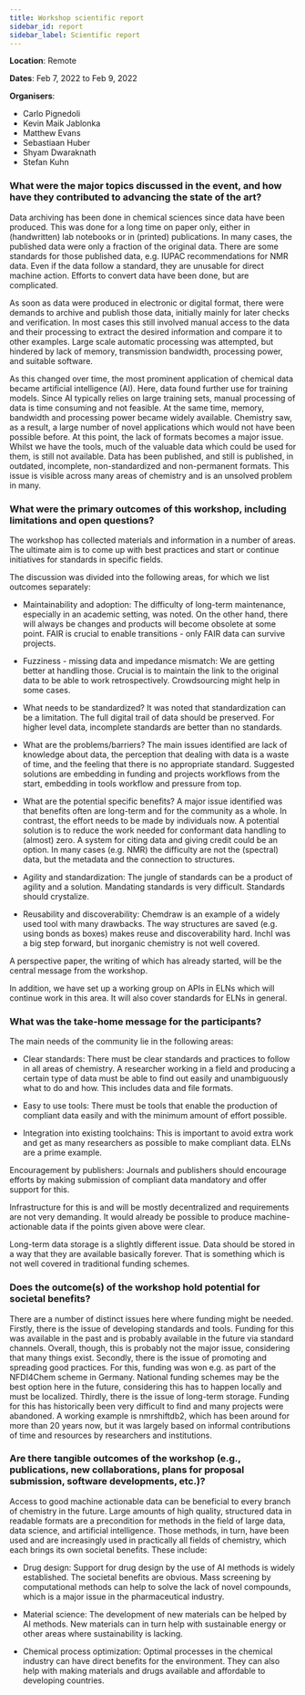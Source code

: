 ```yaml
---
title: Workshop scientific report
sidebar_id: report
sidebar_label: Scientific report
---
```


**Location**: Remote

**Dates**: Feb 7, 2022 to Feb 9, 2022

**Organisers**:

- Carlo Pignedoli
- Kevin Maik Jablonka
- Matthew Evans
- Sebastiaan Huber
- Shyam Dwaraknath
- Stefan Kuhn

### What were the major topics discussed in the event, and how have they contributed to advancing the state of the art?

Data archiving has been done in chemical sciences since data have been produced. This was done for a long time on paper only, either in (handwritten) lab notebooks or in (printed) publications. In many cases, the published data were only a fraction of the original data. There are some standards for those published data, e.g. IUPAC recommendations for NMR data. Even if the data follow a standard, they are unusable for direct machine action. Efforts to convert data have been done, but are complicated.

As soon as data were produced in electronic or digital format, there were demands to archive and publish those data, initially mainly for later checks and verification. In most cases this still involved manual access to the data and their processing to extract the desired information and compare it to other examples. Large scale automatic processing was attempted, but hindered by lack of memory, transmission bandwidth, processing power, and suitable software.

As this changed over time, the most prominent application of chemical data became artificial intelligence (AI). Here, data found further use for training models. Since AI typically relies on large training sets, manual processing of data is time consuming and not feasible. At the same time, memory, bandwidth and processing power became widely available. Chemistry saw, as a result, a large number of novel applications which would not have been possible before. At this point, the lack of formats becomes a major issue. Whilst we have the tools, much of the valuable data which could be used for them, is still not available. Data has been published, and still is published, in outdated, incomplete, non-standardized and non-permanent formats. This issue is visible across many areas of chemistry and is an unsolved problem in many.

### What were the primary outcomes of this workshop, including limitations and open questions?

The workshop has collected materials and information in a number of areas. The ultimate aim is to come up with best practices and start or continue initiatives for standards in specific fields.

The discussion was divided into the following areas, for which we list outcomes separately:

- Maintainability and adoption: The difficulty of long-term maintenance, especially in an academic setting, was noted. On the other hand, there will always be changes and products will become obsolete at some point. FAIR is crucial to enable transitions - only FAIR data can survive projects.

- Fuzziness - missing data and impedance mismatch: We are getting better at handling those. Crucial is to maintain the link to the original data to be able to work retrospectively. Crowdsourcing might help in some cases.

- What needs to be standardized? It was noted that standardization can be a limitation. The full digital trail of data should be preserved. For higher level data, incomplete standards are better than no standards.

- What are the problems/barriers? The main issues identified are lack of knowledge about data, the perception that dealing with data is a waste of time, and the feeling that there is no appropriate standard. Suggested solutions are embedding in funding and projects workflows from the start, embedding in tools workflow and pressure from top.

- What are the potential specific benefits? A major issue identified was that benefits often are long-term and for the community as a whole. In contrast, the effort needs to be made by individuals now. A potential solution is to reduce the work needed for conformant data handling to (almost) zero. A system for citing data and giving credit could be an option. In many cases (e.g. NMR) the difficulty are not the (spectral) data, but the metadata and the connection to structures.

- Agility and standardization: The jungle of standards can be a product of agility and a solution. Mandating standards is very difficult. Standards should crystalize.

- Reusability and discoverability: Chemdraw is an example of a widely used tool with many drawbacks. The way structures are saved (e.g. using bonds as boxes) makes reuse and discoverability hard. InchI was a big step forward, but inorganic chemistry is not well covered.

A perspective paper, the writing of which has already started, will be the central message from the workshop.

In addition, we have set up a working group on APIs in ELNs which will continue work in this area. It will also cover standards for ELNs in general.

### What was the take-home message for the participants?

The main needs of the community lie in the following areas:

- Clear standards: There must be clear standards and practices to follow in all areas of chemistry. A researcher working in a field and producing a certain type of data must be able to find out easily and unambiguously what to do and how. This includes data and file formats.

- Easy to use tools: There must be tools that enable the production of compliant data easily and with the minimum amount of effort possible.

- Integration into existing toolchains: This is important to avoid extra work and get as many researchers as possible to make compliant data. ELNs are a prime example.

Encouragement by publishers: Journals and publishers should encourage efforts by making submission of compliant data mandatory and offer support for this.

Infrastructure for this is and will be mostly decentralized and requirements are not very demanding. It would already be possible to produce machine-actionable data if the points given above were clear.

Long-term data storage is a slightly different issue. Data should be stored in a way that they are available basically forever. That is something which is not well covered in traditional funding schemes.

### Does the outcome(s) of the workshop hold potential for societal benefits?

There are a number of distinct issues here where funding might be needed. Firstly, there is the issue of developing standards and tools. Funding for this was available in the past and is probably available in the future via standard channels. Overall, though, this is probably not the major issue, considering that many things exist. Secondly, there is the issue of promoting and spreading good practices. For this, funding was won e.g. as part of the NFDI4Chem scheme in Germany. National funding schemes may be the best option here in the future, considering this has to happen locally and must be localized. Thirdly, there is the issue of long-term storage. Funding for this has historically been very difficult to find and many projects were abandoned. A working example is nmrshiftdb2, which has been around for more than 20 years now, but it was largely based on informal contributions of time and resources by researchers and institutions.

### Are there tangible outcomes of the workshop (e.g., publications, new collaborations, plans for proposal submission, software developments, etc.)?

Access to good machine actionable data can be beneficial to every branch of chemistry in the future. Large amounts of high quality, structured data in readable formats are a precondition for methods in the field of large data, data science, and artificial intelligence. Those methods, in turn, have been used and are increasingly used in practically all fields of chemistry, which each brings its own societal benefits. These include:

- Drug design: Support for drug design by the use of AI methods is widely established. The societal benefits are obvious. Mass screening by computational methods can help to solve the lack of novel compounds, which is a major issue in the pharmaceutical industry.

- Material science: The development of new materials can be helped by AI methods. New materials can in turn help with sustainable energy or other areas where sustainability is lacking.

- Chemical process optimization: Optimal processes in the chemical industry can have direct benefits for the environment. They can also help with making materials and drugs available and affordable to developing countries.
